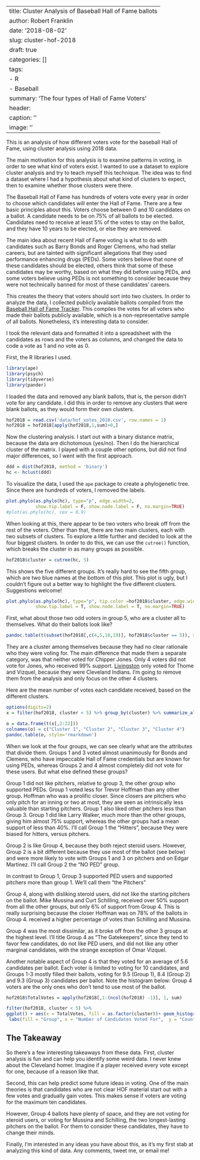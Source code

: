 
---
title: Cluster Analysis of Baseball Hall of Fame ballots
author: Robert Franklin
date: '2018-08-02'
slug: cluster-hof-2018
draft: true
categories: []
tags:
  - R
  - Baseball
summary: 'The four types of Hall of Fame Voters'
header:
  caption: ''
  image: ''
---

This is an analysis of how different voters vote for the baseball Hall of Fame, using cluster analysis using 2018 data.

The  main motivation for this analysis is to examine patterns in voting, in order to see what kind of voters exist. I wanted to use a dataset to explore cluster analysis and try to teach myself this technique. The idea was to find a dataset where I had a hypothesis about what kind of clusters to expect, then to examine whether those clusters were there.

The Baseball Hall of Fame has hundreds of voters vote every year in order to choose which candidates will enter the Hall of Fame. There are a few basic principles about this. Voters choose between 0 and 10 candidates on a ballot. A candidate needs to be on 75% of all ballots to be elected. Candidates need to receive at least 5% of the votes to stay on the ballot, and they have 10 years to be elected, or else they are removed.

The main idea about recent Hall of Fame voting is what to do with candidates such as Barry Bonds and Roger Clemens, who had stellar careers, but are tainted with significant allegations that they used performance enhancing drugs (PEDs). Some voters believe that none of these candidates should be elected, others think that some of these candidates may be worthy, based on what they did before using PEDs, and some voters believe using PEDs is not something to consider because they were not technically banned for most of these candidates' careers.

This creates the theory that voters should sort into two clusters. In order to analyze the data, I collected publicly available ballots compiled from the [Baseball Hall of Fame Tracker](http://www.bbhoftracker.com). This compiles the votes for all voters who made their ballots publicly available, which is a non-representative sample of all ballots. Nonetheless, it's interesting data to consider. 

I took the relevant data and formatted it into a spreadsheet with the candidates as rows and the voters as columns, and changed the data to code a vote as 1 and no vote as 0.

First, the R libraries I used.

```r
library(ape)
library(psych)
library(tidyverse)
library(pander)
```

I loaded the data and removed any blank ballots, that is, the person didn't vote for any candidate. I did this in order to remove any clusters that were blank ballots, as they would form their own clusters.
```r
hof2018 = read.csv('data/hof_votes_2018.csv', row.names = 1)
hof2018 = hof2018[apply(hof2018,1,sum)>0,]
```

Now the clustering analysis. I start out with a binary distance matrix, because the data are dichotomous (yes/no). Then I do the hierarchical cluster of the matrix. I played with a couple other options, but did not find major differences, so I went with the first approach.

```r
ddd = dist(hof2018, method = 'binary')
hc <- hclust(ddd)
```

To visualize the data, I used the `ape` package to create a phylogenetic tree. Since there are hundreds of voters, I removed the labels.

```r
plot.phylo(as.phylo(hc), type="p", edge.width=2, 
           show.tip.label = F, show.node.label = F, no.margin=TRUE)
#plot(as.phylo(hc), cex = 0.9)
```

When looking at this, there appear to be two voters who break off from the rest of the voters. Other than that, there are two main clusters, each with two subsets of clusters. To explore a little further and decided to look at the four biggest clusters. In order to do this, we can use the `cutree()` function, which breaks the cluster in as many groups as possible.

```r
hof2018$cluster = cutree(hc, 5)


```

This shows the five different groups. It's really hard to see the fifth group, which are two blue names at the bottom of this plot. This plot is ugly, but I couldn't figure out a better way to highlight the five different clusters. Suggestions welcome!

```r
plot.phylo(as.phylo(hc), type="p", tip.color =hof2018$cluster, edge.width=2, 
           show.tip.label = T, show.node.label = T, no.margin=TRUE)
```

First, what about those two odd voters in group 5, who are a cluster all to themselves. What do their ballots look like?

```r

pandoc.table(t(subset(hof2018[,c(4,5,18,19)], hof2018$cluster == 5)), style='rmarkdown')
```
They are a cluster among themselves because they had no clear rationale who they were voting for. The main difference that made them a separate category, was that neither voted for Chipper Jones. Only 4 voters did not vote for Jones, who received 99% support. [Livingston](https://articles.cleveland.com/livingston/index.ssf/2017/12/my_baseball_hall_of_fame_ballo.amp) only voted for Thome and Vizquel, because they were Cleveland Indians.  I'm going to remove them from the analysis and only focus on the other 4 clusters.

Here are the mean number of votes each candidate received, based on the different clusters.


```r
options(digits=2)
x = filter(hof2018, cluster < 5) %>% group_by(cluster) %>% summarize_all(funs(mean))
```

```r
o = data.frame(t(x[,2:22]))
colnames(o) = c("Cluster 1", "Cluster 2", "Cluster 3", "Cluster 4")
pandoc.table(o, style='rmarkdown')
```


When we look at the four groups, we can see clearly what are the attributes that divide them. Groups 1 and 3 voted almost unanimously for Bonds and Clemens, who have impeccable Hall of Fame credentials but are known for using PEDs, whereas Groups 2 and 4 almost completely did not vote for these users. But what else defined these groups? 

Group 1 did not like pitchers, relative to group 3, the other group who supported PEDs. Group 1 voted less for Trevor Hoffman than any other group. Hoffman who was a prolific closer. Since closers are pitchers who only pitch for an inning or two at most, they are seen as intrinsically less valuable than starting pitchers. Group 1 also liked other pitchers less than Group 3. Group 1 did like Larry Walker, much more than the other groups, giving him almost 75% support, whereas the other groups had a mean support of less than 40%. I'll call Group 1 the "Hitters", because they were biased for hitters, versus pitchers.

Group 2 is like Group 4, because they both reject steroid users. However, Group 2 is a bit different because they use most of the ballot (see below) and were more likely to vote with Groups 1 and 3 on pitchers and on Edgar Martinez. I'll call Group 2 the "NO PED" group.

In contrast to Group 1, Group 3 supported PED users and supported pitchers more than group 1. We'll call them "the Pitchers"

Group 4, along with disliking steroid users, did not like the starting pitchers on the ballot. Mike Mussina and Curt Schilling, received over 50% support from all the other groups, but only 6% of support from Group 4.  This is really surprising because the closer Hoffman was on 78% of the ballots in Group 4. received a higher percentage of votes than Schilling and Mussina.

Group 4 was the most dissimilar, as it broke off from the other 3 groups at the highest level. I'll title Group 4 as "The Gatekeepers", since they tend to favor few candidates, do not like PED users, and did not like any other marginal candidates, with the strange exception of Omar Vizquel.

Another notable aspect of Group 4 is that they voted for an average of 5.6 candidates per ballot. Each voter is limited to voting for 10 candidates, and Groups 1-3 mostly filled their ballots, voting for 9.5 (Group 1), 8.4 (Group 2) and 9.3 (Group 3) candidates per ballot. Note the histogram below: Group 4 voters are the only ones who don't tend to use most of the ballot.

```r
hof2018$TotalVotes = apply(hof2018[,1:(ncol(hof2018) -1)], 1, sum)
```


```r

filter(hof2018, cluster < 5) %>%
ggplot() + aes(x = TotalVotes, fill = as.factor(cluster))+ geom_histogram(binwidth=1) + scale_x_continuous(breaks = 0:10) +
 labs(fill = "Group", x = "Number of Candidates Voted For",  y = "Count")
```

## The Takeaway

So there's a few interesting takeaways from these data. First, cluster analysis is fun and can help you identify some weird data. I never knew about the Cleveland homer. Imagine if a player received every vote except for one, because of a reason like that.

Second, this can help predict some future ideas in voting. One of the main theories is that candidates who are not clear HOF material start out with a few votes and gradually gain votes. This makes sense if voters are voting for the maximum ten candidates.

However, Group 4 ballots have plenty of space, and they are not voting for steroid users, or voting for Mussina and Schilling, the two longest-lasting pitchers on the ballot. For them to consider these candidates, they have to change their minds. 

Finally, I'm interested in any ideas you have about this, as it's my first stab at analyzing this kind of data. Any comments, tweet me, or email me!



